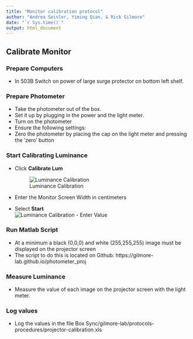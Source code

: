 ```yaml
---
title: "Monitor calibration protocol"
author: "Andrea Seisler, Yiming Qian, & Rick Gilmore"
date: "`r Sys.time()`"
output: html_document
---
```


## Calibrate Monitor

### Prepare Computers

- In 503B Switch on power of large surge protector on bottom left shelf.

### Prepare Photometer

- Take the photometer out of the box. 
- Set it up by plugging in the power and the light meter.
- Turn on the photometer
- Ensure the following settings: 
- Zero the photometer by placing the cap on the light meter and pressing the 'zero' button

### Start Calibrating Luminance

- Click **Calibrate Lum**  

    ![Luminance Calibration](imgs/LuminanceCalibration2.jpg)

- Enter the Monitor Screen Width in centimeters
- Select **Start**  
    ![Luminance Calibration - Enter Value](imgs/LuminanceCalibration_EnterValue2.jpg)

### Run Matlab Script

- At a minimum a black (0,0,0) and white (255,255,255) image must be displayed on the projector screen 
- The script to do this is located on Github: https://gilmore-lab.github.io/photometer_proj
 
### Measure Luminance

- Measure the value of each image on the projector screen with the light meter.

### Log values

- Log the values in the file Box Sync/gilmore-lab/protocols-procedures/projector-calibration.xls
